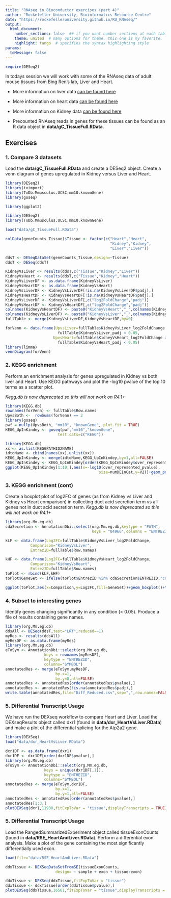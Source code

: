```yaml
---
title: "RNAseq in Bioconductor exercises (part 4)"
author: "Rockefeller University, Bioinformatics Resource Centre"
date: "https://rockefelleruniversity.github.io/RU_RNAseq/"
output: 
  html_document:
    number_sections: false  ## if you want number sections at each table header
    theme: united  # many options for theme, this one is my favorite.
    highlight: tango  # specifies the syntax highlighting style
params:
  toMessage: false    
---
```



```r
require(DESeq2)
```

In todays session we will work with some of the RNAseq data of adult mouse tissues from Bing Ren's lab, Liver and Heart. 

- More information on liver data [can be found here ](https://www.encodeproject.org/experiments/ENCSR000CHB/)
- More information on heart data [can be found here ](https://www.encodeproject.org/experiments/ENCSR000CGZ/)
- More information on Kidney data [can be found here ](https://www.encodeproject.org/experiments/ENCSR000CGZ/)

- Precounted RNAseq reads in genes for these tissues can be found as an R data object in **data/gC_TissueFull.RData**.


## Exercises

### 1. Compare 3 datasets
Load the **data/gC_TissueFull.RData** and create a DESeq2 object. Create a venn diagram of genes upregulated in Kidney versus Liver and Heart.

```r
library(DESeq2)
library(tximport)
library(TxDb.Mmusculus.UCSC.mm10.knownGene)
library(goseq)

library(ggplot2)
```

```r
library(DESeq2)
library(TxDb.Mmusculus.UCSC.mm10.knownGene)

load("data/gC_TissueFull.RData")

colData(geneCounts_Tissue)$Tissue <- factor(c("Heart","Heart",
                                              "Kidney","Kidney",
                                              "Liver","Liver"))

ddsT <- DESeqDataSet(geneCounts_Tissue,design=~Tissue)
ddsT <- DESeq(ddsT)

KidneyVsLiver <- results(ddsT,c("Tissue","Kidney","Liver"))
KidneyVsHeart <- results(ddsT,c("Tissue","Kidney","Heart"))
KidneyVsLiverDF <- as.data.frame(KidneyVsLiver)
KidneyVsHeartDF <- as.data.frame(KidneyVsHeart)
KidneyVsLiverDF <- KidneyVsLiverDF[!is.na(KidneyVsLiverDF$padj),]
KidneyVsHeartDF <- KidneyVsHeartDF[!is.na(KidneyVsHeartDF$padj),]
KidneyVsLiverDF <- KidneyVsLiverDF[,c("log2FoldChange","padj")]
KidneyVsHeartDF <- KidneyVsHeartDF[,c("log2FoldChange","padj")]
colnames(KidneyVsHeartDF) <- paste0("KidneyVsHeart","_",colnames(KidneyVsHeartDF))
colnames(KidneyVsLiverDF) <- paste0("KidneyVsLiver","_",colnames(KidneyVsLiverDF))
fullTable <- merge(KidneyVsLiverDF,KidneyVsHeartDF,by=0)

forVenn <- data.frame(UpvsLiver=fullTable$KidneyVsLiver_log2FoldChange > 0 &
                       fullTable$KidneyVsLiver_padj < 0.05,
                     UpvsHeart=fullTable$KidneyVsHeart_log2FoldChange > 0 &
                       fullTable$KidneyVsHeart_padj < 0.05)
library(limma)
vennDiagram(forVenn)
```

### 2. KEGG enrichment
Perform an enrichment analysis for genes upregulated in Kidney vs both liver and Heart. Use KEGG pathways and plot the -log10 pvalue of the top 10 terms as a scatter plot.

*Kegg.db is now deprecated so this will not work on R4.1+*
```r
library(KEGG.db)
rownames(forVenn) <- fullTable$Row.names
UpvsBoth <-  rowSums(forVenn) == 2
library(goseq)
pwf = nullp(UpvsBoth, "mm10", "knownGene", plot.fit = TRUE)
KEGG_UpInKindey <- goseq(pwf,"mm10","knownGene",
                       test.cats=c("KEGG"))

library(KEGG.db)
xx <- as.list(KEGGPATHID2NAME)
idtoName <- cbind(names(xx),unlist(xx))
KEGG_UpInKindey <- merge(idtoName,KEGG_UpInKindey,by=1,all=FALSE)
KEGG_UpInKindey <- KEGG_UpInKindey[order(KEGG_UpInKindey$over_represented_pvalue),]
ggplot(KEGG_UpInKindey[1:10,],aes(x=-log10(over_represented_pvalue),
                                         size=numDEInCat,y=V2))+geom_point()+theme_bw()
```

### 3. KEGG enrichment (cont)
Create a boxplot plot of log2FC of genes (as from Kidney vs Liver and Kidney vs Heart comparison) in collecting duct acid secretion term vs all genes not in duct acid secretion term.
*Kegg.db is now deprecated so this will not work on R4.1+*
```r

library(org.Mm.eg.db)
cdaSecretion <- AnnotationDbi::select(org.Mm.eg.db,keytype = "PATH",
                                      keys = "04966",columns = "ENTREZID")

kLF <- data.frame(Log2FC=fullTable$KidneyVsLiver_log2FoldChange,
           Comparison="KidneyVsLiver",
           EntrezID=fullTable$Row.names)

kHF <- data.frame(Log2FC=fullTable$KidneyVsHeart_log2FoldChange,
           Comparison="KidneyVsHeart",
           EntrezID=fullTable$Row.names)
toPlot <- rbind(kLF,kHF)
toPlot$GeneSet <- ifelse(toPlot$EntrezID %in% cdaSecretion$ENTREZID,"cdaSecretion","Other")

ggplot(toPlot,aes(x=Comparison,y=Log2FC,fill=GeneSet))+geom_boxplot()+theme_minimal()
```

### 4. Subset to interesting genes
Identify genes changing significantly in any condition (< 0.05). Produce a file of results containing gene names.

```r
library(org.Mm.eg.db)
ddsAll <- DESeq(ddsT,test="LRT",reduced=~1)
myRes <- results(ddsAll)
myResDF <- as.data.frame(myRes)
library(org.Mm.eg.db)
eToSym <- AnnotationDbi::select(org.Mm.eg.db,
                 keys = rownames(myResDF),
                 keytype = "ENTREZID",
                 columns="SYMBOL")
annotatedRes <- merge(eToSym,myResDF,
                      by.x=1,
                      by.y=0,all=FALSE)
annotatedRes <- annotatedRes[order(annotatedRes$pvalue),]
annotatedRes <- annotatedRes[!is.na(annotatedRes$padj),]
write.table(annotatedRes,file="Diff_Reduced.csv",sep=",",row.names=FALSE,quote=FALSE)
```


### 5. Differential Transcript Usage
We have run the DEXseq workflow to compare Heart and Liver. Load the DEXseqResults object called dxr1 (found in **data/dxr_HeartVsLiver.RData**) and make a plot of the differential splicing for the Atp2a2 gene.

```r
library(DEXSeq)
load("data/dxr_HeartVsLiver.RData")

dxr1DF <- as.data.frame(dxr1)
dxr1DF <- dxr1DF[order(dxr1DF$pvalue),]
library(org.Mm.eg.db)
eToSym <- AnnotationDbi::select(org.Mm.eg.db,
                 keys = unique(dxr1DF[,1]),
                 keytype = "ENTREZID",
                 columns="SYMBOL")
annotatedRes <- merge(eToSym,dxr1DF,
                      by.x=1,
                      by.y=1,all=FALSE)
annotatedRes <- annotatedRes[order(annotatedRes$pvalue),]
annotatedRes[1:3,]
plotDEXSeq(dxr1,11938,fitExpToVar = "tissue",displayTranscripts = TRUE)
```


### 5. Differential Transcript Usage
Load the RangedSummarizedExperiment object called tissueExonCounts (found in **data/RSE_HeartAndLiver.RData**). Perform a differential exon analysis. Make a plot of the gene containing the most significantly differentially used exon.

```r
load(file="data/RSE_HeartAndLiver.RData")

ddxTissue <- DEXSeqDataSetFromSE(tissueExonCounts,
                      design= ~ sample + exon + tissue:exon)

ddxTissue <- DEXSeq(ddxTissue,fitExpToVar = "tissue")
ddxTissue <- ddxTissue[order(ddxTissue$pvalue),]
plotDEXSeq(ddxTissue,16561,fitExpToVar = "tissue",displayTranscripts = TRUE)
```